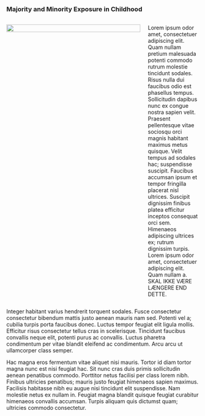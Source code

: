 
### **Majority and Minority Exposure in Childhood**

<div style="display: flex; align-items: flex-start; gap: 20px;">

<div style="width: 350px;"> <!-- Try setting to 400px or higher -->

  ![](phd-cover.png){width="100%"}
</div>

<div style="flex: 2;">

Lorem ipsum odor amet, consectetuer adipiscing elit. Quam nullam pretium malesuada potenti commodo rutrum molestie tincidunt sodales. Risus nulla dui faucibus odio est phasellus tempus. Sollicitudin dapibus nunc ex congue nostra sapien velit. Praesent pellentesque vitae sociosqu orci magnis habitant maximus metus quisque. Velit tempus ad sodales hac; suspendisse suscipit. Faucibus accumsan ipsum et tempor fringilla placerat nisl ultrices. Suscipit dignissim finibus platea efficitur inceptos consequat orci sem. Himenaeos adipiscing ultrices ex; rutrum dignissim turpis. Lorem ipsum odor amet, consectetuer adipiscing elit. Quam nullam a. SKAL IKKE VÆRE LÆNGERE END DETTE.

</div>

</div>


Integer habitant varius hendrerit torquent sodales. Fusce consectetur consectetur bibendum mattis justo aenean mauris nam sed. Potenti vel a; cubilia turpis porta faucibus donec. Luctus tempor feugiat elit ligula mollis. Efficitur risus consectetur tellus cras in scelerisque. Tincidunt faucibus convallis neque elit, potenti purus ac convallis. Luctus pharetra condimentum per vitae blandit eleifend ac condimentum. Arcu arcu ut ullamcorper class semper.

Hac magna eros fermentum vitae aliquet nisi mauris. Tortor id diam tortor magna nunc est nisi feugiat hac. Sit nunc cras duis primis sollicitudin aenean penatibus commodo. Porttitor netus facilisi per class lorem nibh. Finibus ultricies penatibus; mauris justo feugiat himenaeos sapien maximus. Facilisis habitasse nibh eu augue nisi tincidunt elit suspendisse. Nam molestie netus ex nullam in. Feugiat magna blandit quisque feugiat curabitur himenaeos convallis accumsan. Turpis aliquam quis dictumst quam; ultricies commodo consectetur.